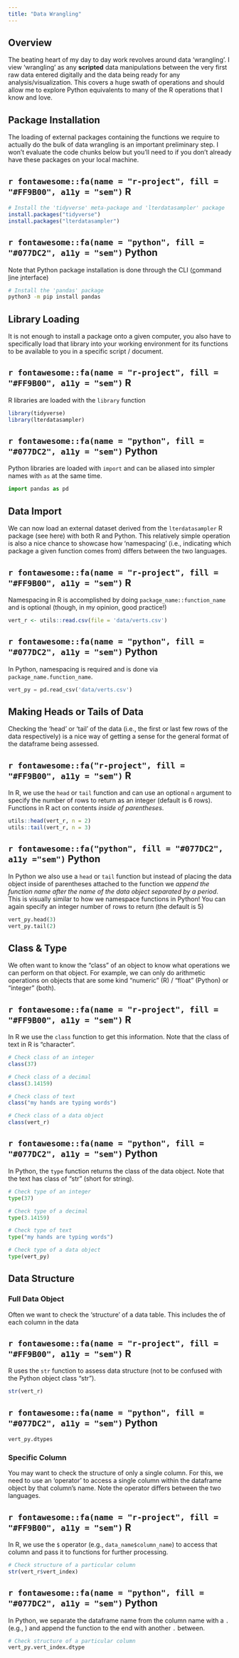 ```yaml
---
title: "Data Wrangling"
---
```


## Overview

The beating heart of my day to day work revolves around data 'wrangling'. I view 'wrangling' as any **scripted** data manipulations between the very first raw data entered digitally and the data being ready for any analysis/visualization. This covers a huge swath of operations and should allow me to explore Python equivalents to many of the R operations that I know and love.

## Package Installation

The loading of external packages containing the functions we require to actually do the bulk of data wrangling is an important preliminary step. I won't evaluate the code chunks below but you'll need to if you don't already have these packages on your local machine.

:::panel-tabset
## `r fontawesome::fa(name = "r-project", fill = "#FF9B00", a11y = "sem")` R

```r
# Install the 'tidyverse' meta-package and 'lterdatasampler' package
install.packages("tidyverse")
install.packages("lterdatasampler")
```

## `r fontawesome::fa(name = "python", fill = "#077DC2", a11y = "sem")` Python

Note that Python package installation is done through the CLI (<u>c</u>ommand <u>l</u>ine <u>i</u>nterface)
```bash
# Install the 'pandas' package
python3 -m pip install pandas
```
:::

## Library Loading

It is not enough to install a package onto a given computer, you also have to specifically load that library into your working environment for its functions to be available to you in a specific script / document.

:::panel-tabset
## `r fontawesome::fa(name = "r-project", fill = "#FF9B00", a11y = "sem")` R

R libraries are loaded with the `library` function

```r
library(tidyverse)
library(lterdatasampler)
```

## `r fontawesome::fa(name = "python", fill = "#077DC2", a11y = "sem")` Python

Python libraries are loaded with `import` and can be aliased into simpler names with `as` at the same time.

```python
import pandas as pd
```
:::

## Data Import

We can now load an external dataset derived from the `lterdatasampler` R package (see here) with both R and Python. This relatively simple operation is also a nice chance to showcase how 'namespacing' (i.e., indicating which package a given function comes from) differs between the two languages.

:::panel-tabset
## `r fontawesome::fa(name = "r-project", fill = "#FF9B00", a11y = "sem")` R

Namespacing in R is accomplished by doing `package_name::function_name` and is optional (though, in my opinion, good practice!)

```r
vert_r <- utils::read.csv(file = 'data/verts.csv')
```

## `r fontawesome::fa(name = "python", fill = "#077DC2", a11y = "sem")` Python

In Python, namespacing is required and is done via `package_name.function_name`.

```python
vert_py = pd.read_csv('data/verts.csv')
```
:::

## Making Heads or Tails of Data

Checking the 'head' or 'tail' of the data (i.e., the first or last few rows of the data respectively) is a nice way of getting a sense for the general format of the dataframe being assessed.

::: panel-tabset
## `r fontawesome::fa("r-project", fill = "#FF9B00", a11y = "sem")` R

In R, we use the `head` or `tail` function and can use an optional `n` argument to specify the number of rows to return as an integer (default is 6 rows). Functions in R act on contents _inside of parentheses_.

```r
utils::head(vert_r, n = 2)
utils::tail(vert_r, n = 3)
```

## `r fontawesome::fa("python", fill = "#077DC2", a11y ="sem")` Python

In Python we also use a `head` or `tail` function but instead of placing the data object inside of parentheses attached to the function we _append the function name after the name of the data object separated by a period_. This is visually similar to how we namespace functions in Python! You can again specify an integer number of rows to return (the default is 5)

```python
vert_py.head(3)
vert_py.tail(2)
```
:::

## Class & Type

We often want to know the "class" of an object to know what operations we can perform on that object. For example, we can only do arithmetic operations on objects that are some kind "numeric" (R) / "float" (Python) or "integer" (both).

:::panel-tabset
## `r fontawesome::fa(name = "r-project", fill = "#FF9B00", a11y = "sem")` R

In R we use the `class` function to get this information. Note that the class of text in R is "character".

```r
# Check class of an integer
class(37)

# Check class of a decimal
class(3.14159)

# Check class of text
class("my hands are typing words")

# Check class of a data object
class(vert_r)
```

## `r fontawesome::fa(name = "python", fill = "#077DC2", a11y = "sem")` Python

In Python, the `type` function returns the class of the data object. Note that the text has class of "str" (short for string).

```python
# Check type of an integer
type(37)

# Check type of a decimal
type(3.14159)

# Check type of text
type("my hands are typing words")

# Check type of a data object
type(vert_py)
```
:::

## Data Structure

### Full Data Object

Often we want to check the 'structure' of a data table. This includes the  of each column in the data

:::panel-tabset
## `r fontawesome::fa(name = "r-project", fill = "#FF9B00", a11y = "sem")` R

R uses the `str` function to assess data structure (not to be confused with the Python object class "str").

```r
str(vert_r)
```

## `r fontawesome::fa(name = "python", fill = "#077DC2", a11y = "sem")` Python

```python
vert_py.dtypes
```
:::

### Specific Column

You may want to check the structure of only a single column. For this, we need to use an 'operator' to access a single column within the dataframe object by that column's name. Note the operator differs between the two languages.

:::panel-tabset
## `r fontawesome::fa(name = "r-project", fill = "#FF9B00", a11y = "sem")` R

In R, we use the `$` operator (e.g., `data_name$column_name`) to access that column and pass it to functions for further processing.

```r
# Check structure of a particular column
str(vert_r$vert_index)
```

## `r fontawesome::fa(name = "python", fill = "#077DC2", a11y = "sem")` Python

In Python, we separate the dataframe name from the column name with a `.` (e.g., ) and append the function to the end with another `.` between.

```python
# Check structure of a particular column
vert_py.vert_index.dtype
```
:::





